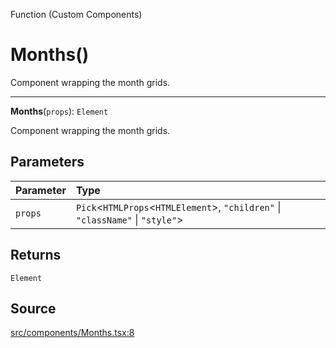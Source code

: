 <SectionTitle>Function (Custom Components)</SectionTitle>

# Months()

<Description>
Component wrapping the month grids.
</Description>

---

<a id="undefined" name="undefined"></a>

<SignatureMemberIdentifier>**Months**(`props`): `Element`</SignatureMemberIdentifier>

Component wrapping the month grids.

## Parameters

| Parameter | Type |
| :------ | :------ |
| `props` | `Pick`\<`HTMLProps`\<`HTMLElement`\>, `"children"` \| `"className"` \| `"style"`\> |

## Returns

`Element`

## Source

[src/components/Months.tsx:8](https://github.com/gpbl/react-day-picker/blob/next/src/components/Months.tsx#L8)
